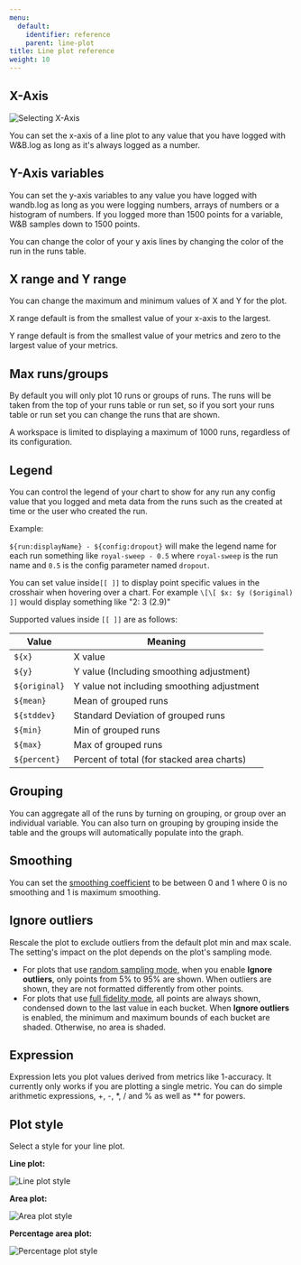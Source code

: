 ```yaml
---
menu:
  default:
    identifier: reference
    parent: line-plot
title: Line plot reference
weight: 10
---
```


## X-Axis

<Frame>
    <img src="/images/app_ui/reference_x_axis.png" alt="Selecting X-Axis"  />
</Frame>

You can set the x-axis of a line plot to any value that you have logged with W&B.log as long as it's always logged as a number.

## Y-Axis variables

You can set the y-axis variables to any value you have logged with wandb.log as long as you were logging numbers, arrays of numbers or a histogram of numbers. If you logged more than 1500 points for a variable, W&B samples down to 1500 points.

<Note>
You can change the color of your y axis lines by changing the color of the run in the runs table.
</Note>

## X range and Y range

You can change the maximum and minimum values of X and Y for the plot.

X range default is from the smallest value of your x-axis to the largest.

Y range default is from the smallest value of your metrics and zero to the largest value of your metrics.

## Max runs/groups

By default you will only plot 10 runs or groups of runs. The runs will be taken from the top of your runs table or run set, so if you sort your runs table or run set you can change the runs that are shown.

<Note>
A workspace is limited to displaying a maximum of 1000 runs, regardless of its configuration.
</Note>

## Legend

You can control the legend of your chart to show for any run any config value that you logged and meta data from the runs such as the created at time or the user who created the run.

Example:

`${run:displayName} - ${config:dropout}` will make the legend name for each run something like `royal-sweep - 0.5` where `royal-sweep` is the run name and `0.5` is the config parameter named `dropout`.

You can set value inside`[[ ]]` to display point specific values in the crosshair when hovering over a chart. For example `\[\[ $x: $y ($original) ]]` would display something like "2: 3 (2.9)"

Supported values inside `[[ ]]` are as follows:

| Value         | Meaning                                    |
| ------------  | ------------------------------------------ |
| `${x}`        | X value                                    |
| `${y}`        | Y value (Including smoothing adjustment)   |
| `${original}` | Y value not including smoothing adjustment |
| `${mean}`     | Mean of grouped runs                       |
| `${stddev}`   | Standard Deviation of grouped runs         |
| `${min}`      | Min of grouped runs                        |
| `${max}`      | Max of grouped runs                        |
| `${percent}`  | Percent of total (for stacked area charts) |

## Grouping

You can aggregate all of the runs by turning on grouping, or group over an individual variable. You can also turn on grouping by grouping inside the table and the groups will automatically populate into the graph.

## Smoothing

You can set the [smoothing coefficient](/support/kb-articles/formula_smoothing_algorithm) to be between 0 and 1 where 0 is no smoothing and 1 is maximum smoothing.


## Ignore outliers

Rescale the plot to exclude outliers from the default plot min and max scale. The setting's impact on the plot depends on the plot's sampling mode.

- For plots that use [random sampling mode](sampling.md#random-sampling), when you enable **Ignore outliers**, only points from 5% to 95% are shown. When outliers are shown, they are not formatted differently from other points.
- For plots that use [full fidelity mode](sampling.md#full-fidelity), all points are always shown, condensed down to the last value in each bucket. When **Ignore outliers** is enabled, the minimum and maximum bounds of each bucket are shaded. Otherwise, no area is shaded.

## Expression

Expression lets you plot values derived from metrics like 1-accuracy. It currently only works if you are plotting a single metric. You can do simple arithmetic expressions, +, -, \*, / and % as well as \*\* for powers.

## Plot style

Select a style for your line plot.

**Line plot:**

<Frame>
    <img src="/images/app_ui/plot_style_line_plot.png" alt="Line plot style"  />
</Frame>

**Area plot:**

<Frame>
    <img src="/images/app_ui/plot_style_area_plot.png" alt="Area plot style"  />
</Frame>

**Percentage area plot:**

<Frame>
    <img src="/images/app_ui/plot_style_percentage_plot.png" alt="Percentage plot style"  />
</Frame>
